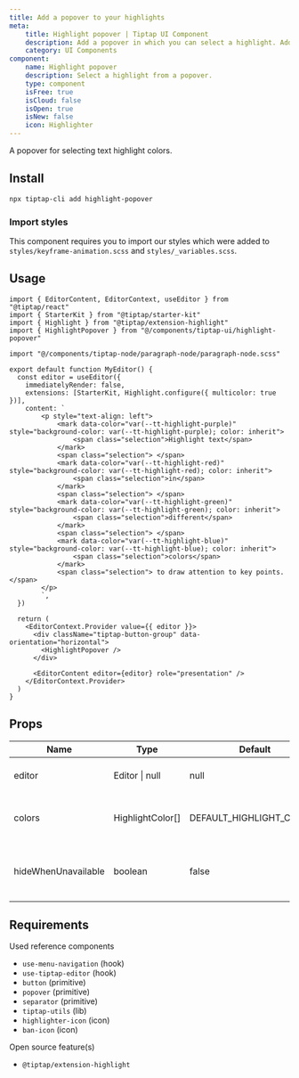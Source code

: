 ```yaml
---
title: Add a popover to your highlights
meta:
    title: Highlight popover | Tiptap UI Component
    description: Add a popover in which you can select a highlight. Add this UI component to your Tiptap Editor.
    category: UI Components
component:
    name: Highlight popover
    description: Select a highlight from a popover.
    type: component
    isFree: true
    isCloud: false
    isOpen: true
    isNew: false
    icon: Highlighter
---
```


A popover for selecting text highlight colors.

<CodeDemo isScrollable isSmall src="https://template.tiptap.dev/preview/tiptap-ui/highlight-popover" />

## Install

```bash
npx tiptap-cli add highlight-popover
```

### Import styles
This component requires you to import our styles which were added to `styles/keyframe-animation.scss` and `styles/_variables.scss`.

## Usage

```tsx
import { EditorContent, EditorContext, useEditor } from "@tiptap/react"
import { StarterKit } from "@tiptap/starter-kit"
import { Highlight } from "@tiptap/extension-highlight"
import { HighlightPopover } from "@/components/tiptap-ui/highlight-popover"

import "@/components/tiptap-node/paragraph-node/paragraph-node.scss"

export default function MyEditor() {
  const editor = useEditor({
    immediatelyRender: false,
    extensions: [StarterKit, Highlight.configure({ multicolor: true })],
    content: `
        <p style="text-align: left">
            <mark data-color="var(--tt-highlight-purple)" style="background-color: var(--tt-highlight-purple); color: inherit">
                <span class="selection">Highlight text</span>
            </mark>
            <span class="selection"> </span>
            <mark data-color="var(--tt-highlight-red)" style="background-color: var(--tt-highlight-red); color: inherit">
                <span class="selection">in</span>
            </mark>
            <span class="selection"> </span>
            <mark data-color="var(--tt-highlight-green)" style="background-color: var(--tt-highlight-green); color: inherit">
                <span class="selection">different</span>
            </mark>
            <span class="selection"> </span>
            <mark data-color="var(--tt-highlight-blue)" style="background-color: var(--tt-highlight-blue); color: inherit">
                <span class="selection">colors</span>
            </mark>
            <span class="selection"> to draw attention to key points.</span>
        </p>
        `,
  })

  return (
    <EditorContext.Provider value={{ editor }}>
      <div className="tiptap-button-group" data-orientation="horizontal">
        <HighlightPopover />
      </div>

      <EditorContent editor={editor} role="presentation" />
    </EditorContext.Provider>
  )
}
```

## Props

| Name                | Type             | Default                  | Description                                  |
| ------------------- | ---------------- | ------------------------ | -------------------------------------------- |
| editor              | Editor \| null   | null                     | The Tiptap editor instance                   |
| colors              | HighlightColor[] | DEFAULT_HIGHLIGHT_COLORS | Array of highlight color options             |
| hideWhenUnavailable | boolean          | false                    | Whether the popover is in a floating context |

## Requirements

Used reference components

- `use-menu-navigation` (hook)
- `use-tiptap-editor` (hook)
- `button` (primitive)
- `popover` (primitive)
- `separator` (primitive)
- `tiptap-utils` (lib)
- `highlighter-icon` (icon)
- `ban-icon` (icon)

Open source feature(s)

- `@tiptap/extension-highlight`
